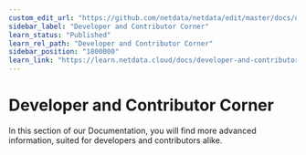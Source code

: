 ```yaml
---
custom_edit_url: "https://github.com/netdata/netdata/edit/master/docs/developer-and-contributor-corner/README.md"
sidebar_label: "Developer and Contributor Corner"
learn_status: "Published"
learn_rel_path: "Developer and Contributor Corner"
sidebar_position: "1800000"
learn_link: "https://learn.netdata.cloud/docs/developer-and-contributor-corner"
---
```


# Developer and Contributor Corner

In this section of our Documentation, you will find more advanced information, suited for developers and contributors alike.
